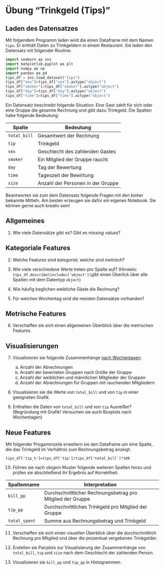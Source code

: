 # Übung "Trinkgeld (Tips)" 

<!--

https://towardsdatascience.com/analyze-the-data-through-data-visualization-using-seaborn-255e1cd3948e

-->

## Laden des Datensatzes

Mit folgendem Programm laden wird die  einen  Dataframe mit dem Namen `tips`. Er enthält Daten zu Trinkgeldern in einem Restaurant. Sie laden den Datensatz mit folgender Routine:

```python
import seaborn as sns
import matplotlib.pyplot as plt
import numpy as np
import pandas as pd
tips_df = sns.load_dataset("tips")
tips_df["sex"]=tips_df["sex"].astype("object")
tips_df["smoker"]=tips_df["smoker"].astype("object")
tips_df["day"]=tips_df["day"].astype("object")
tips_df["time"]=tips_df["time"].astype("object")
```

Ein Datensatz beschreibt folgende Situation: Eine Gast zahlt für sich oder eine Gruppe die gesamte Rechnung und gibt dazu Trinkgeld. Die Spalten habe folgende Bedeutung:

| Spalte       | Bedeutung                         |
| ------------ | --------------------------------- |
| `total_bill` | Gesamtwert der Rechnung           |
| `tip`        | Trinkgeld                         |
| `sex`        | Geschlecht des zahlenden Gastes   |
| `smoker`     | Ein Mitglied der Gruppe raucht    |
| `day`        | Tag der Bewertung                 |
| `time`       | Tageszeit der Bewirtung           |
| `size`       | Anzahl der Personen in der Gruppe |

Beantworten sie zum dem Datensatz folgende Fragen mit den bisher  bekannte Mitteln. Am besten erzeugen sie dafür ein eigenes Notebook. Sie können gerne auch kreativ sein!



## Allgemeines

1. Wie viele Datensätze gibt es? Gibt es *missing values*?

## Kategoriale Features

2. Welche Features sind *kategorial*, welche sind *metrisch*?

3. Wie viele verschiedene Werte treten pro Spalte auf? (Hinweis: `tips_df.describe(include=['object'])`gibt einen Überlick über alle Spalten mit dem Datentyp `object`)

4. Wie häufig beglichen weibliche Gäste die Rechnung?

5. Für welchen Wochentag sind die meisten Datensätze vorhanden?

## Metrische Features

6. Verschaffen sie sich einen allgemeinen Überblick über die metrischen Features.


## Visualisierungen
7. Visualisieren sie folgende Zusammenhänge <u>nach Wochentagen</u>:

   a) Anzahl der Abrechnungen 
   b) Anzahl der bewirteten Gruppen nach Größe der Gruppe
   c) Anzahl der weiblichen und männlichen Mitglieder der Gruppen  
   d) Anzahl der Abrechnungen für Gruppen mit rauchenden Mitgliedern

8. Visualisieren sie die Werte von `total_bill` und von `tip` in einer geeigneten Grafik.
9. Enthalten die Daten von  `total_bill` und von `tip` Ausreißer? (Begründung mit Grafik! Versuchen sie auch Boxplots nach Wochentagen) 

## Neue Features

Mit folgender Progammzeile erweitern sie den Dataframe um eine Spalte, die das Trinkgeld im Verhältnis zum Rechnungsbetrag anzeigt.

`tips_df['tip_%']=tips_df['tip']/tips_df['total_bill']*100`

10. Führen sie nach obigem Muster folgende weiteren Spalten hinzu und prüfen sie abschließend ihr Ergebnis auf Korrektheit.

| Spaltenname   | Interpretation                                             |
| ------------- | ---------------------------------------------------------- |
| `bill_pp`     | Durchschnittlicher Rechnungsbetrag pro Mitglied der Gruppe |
| `tip_pp`      | Durchschnittliches Trinkgeld pro Mitglied der Gruppe       |
| `total_spent` | Summe aus Rechnungsbetrag und Trinkgeld                    |

11. Verschaffen sie sich einen visuellen Überblick über die durchschnittlich Rechnung pro Mitglied  und über die prozentual vergebenen Trinkgelder.
    
12. Erstellen sie Pairplots zur Visualisierung der Zusammenhänge von `total_bill`, `tip` und `size` nach dem Geschlecht der zahlenden Person. 
    
13. Visualisieren sie `bill_pp` und `tip_pp` in Histogrammen.

